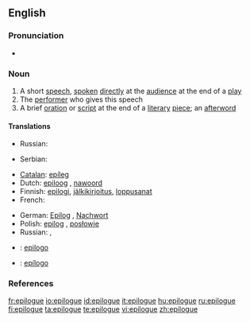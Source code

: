 ==English==

===Pronunciation===
* {{IPA|/'ep.ɪ.l.ɒg/}}

===Noun===
{{en-noun}}

# A short [[speech]], [[spoken]] [[directly]] at the [[audience]] at the end of a [[play]]
# The [[performer]] who gives this speech
# A brief [[oration]] or [[script]] at the end of a [[literary]] [[piece]]; an [[afterword]]

====Translations====
{{trans-top|a short speech}}
* Russian: {{t|ru|эпилог|m|tr=epilóg|sc=Cyrl}}
{{trans-mid}}
* Serbian: {{t-|sr|pogovor|m}}
{{trans-bottom}}

{{trans-top|the performer who gives this speech}}
{{trans-mid}}
{{trans-bottom}}

{{trans-top|a brief oration or script at the end of a literary piece}}
* [[Catalan]]: [[epíleg]] {{m}}
* Dutch: [[epiloog]] {{n}}, [[nawoord]] {{n}}
* Finnish: [[epilogi]], [[jälkikirjoitus]], [[loppusanat]]
* French: {{t+|fr|épilogue}}
{{trans-mid}}
* German: [[Epilog]] {{m}}, [[Nachwort]] {{n}}
* Polish: [[epilog]] {{m}}, [[posłowie]] {{n}}
* Russian: {{t|ru|эпилог|m|tr=epilóg|sc=Cyrl}}, {{t|ru|послесловие|n|tr=posl'eslóvije|sc=Cyrl}}
{{trans-bottom}}

{{checktrans}}
* {{ttbc|Interlingua}}: [[epilogo]]
* {{ttbc|Spanish}}: [[epílogo]] {{m}}

===References===
{{R:Century 1911}}
{{R:Webster 1913}}

[[fr:epilogue]]
[[io:epilogue]]
[[id:epilogue]]
[[it:epilogue]]
[[hu:epilogue]]
[[ru:epilogue]]
[[fi:epilogue]]
[[ta:epilogue]]
[[te:epilogue]]
[[vi:epilogue]]
[[zh:epilogue]]
